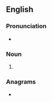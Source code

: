 {{also|Byes}}
==English==

===Pronunciation===
* {{rhymes|en|aɪz|s=1}}

===Noun===
{{head|en|noun form}}

# {{plural of|en|bye}}

===Anagrams===
* {{anagrams|en|a=besy|Beys|Ebys|beys}}